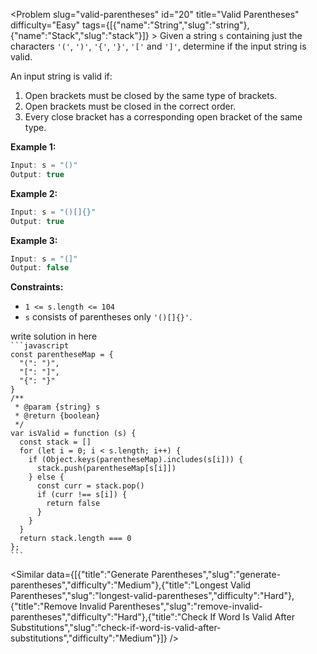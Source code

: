 
<Problem slug="valid-parentheses" id="20" title="Valid Parentheses" difficulty="Easy" tags={[{"name":"String","slug":"string"},{"name":"Stack","slug":"stack"}]} >
    Given a string `s` containing just the characters `'('`, `')'`, `'{'`, `'}'`, `'['` and `']'`, determine if the input string is valid.

An input string is valid if:

1.  Open brackets must be closed by the same type of brackets.
2.  Open brackets must be closed in the correct order.
3.  Every close bracket has a corresponding open bracket of the same type.

**Example 1:**

```javascript 
Input: s = "()"
Output: true

```

**Example 2:**

```javascript 
Input: s = "()[]{}"
Output: true

```

**Example 3:**

```javascript 
Input: s = "(]"
Output: false

```

**Constraints:**

*   `1 <= s.length <= 104`
*   `s` consists of parentheses only `'()[]{}'`.
</Problem >

<Solution>
write solution in here
</Solution>

<Code>
```javascript
const parentheseMap = {
  "(": ")",
  "[": "]",
  "{": "}"
}
/**
 * @param {string} s
 * @return {boolean}
 */
var isValid = function (s) {
  const stack = []
  for (let i = 0; i < s.length; i++) {
    if (Object.keys(parentheseMap).includes(s[i])) {
      stack.push(parentheseMap[s[i]])
    } else {
      const curr = stack.pop()
      if (curr !== s[i]) {
        return false
      }
    }
  }
  return stack.length === 0
};
```
</Code>

<Similar data={[{"title":"Generate Parentheses","slug":"generate-parentheses","difficulty":"Medium"},{"title":"Longest Valid Parentheses","slug":"longest-valid-parentheses","difficulty":"Hard"},{"title":"Remove Invalid Parentheses","slug":"remove-invalid-parentheses","difficulty":"Hard"},{"title":"Check If Word Is Valid After Substitutions","slug":"check-if-word-is-valid-after-substitutions","difficulty":"Medium"}]} />
